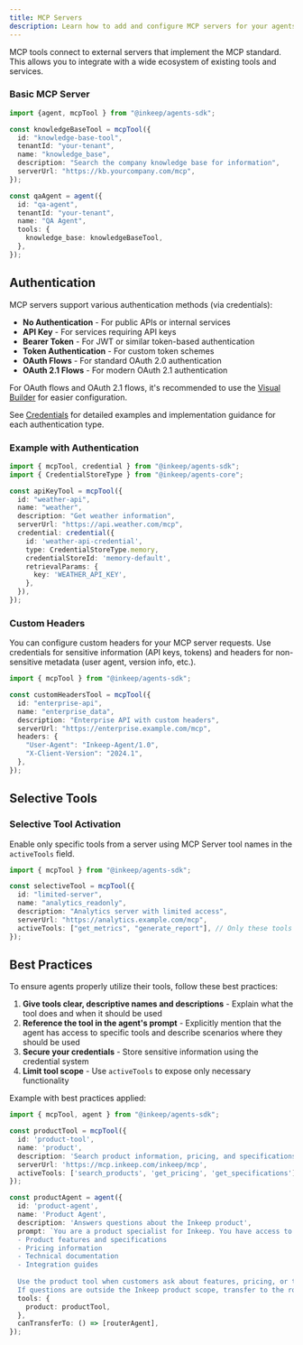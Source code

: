 ```yaml
---
title: MCP Servers
description: Learn how to add and configure MCP servers for your agents
---
```


MCP tools connect to external servers that implement the MCP standard. This allows you to integrate with a wide ecosystem of existing tools and services.

### Basic MCP Server

```typescript
import {agent, mcpTool } from "@inkeep/agents-sdk";

const knowledgeBaseTool = mcpTool({
  id: "knowledge-base-tool",
  tenantId: "your-tenant",
  name: "knowledge_base",
  description: "Search the company knowledge base for information",
  serverUrl: "https://kb.yourcompany.com/mcp",
});

const qaAgent = agent({
  id: "qa-agent",
  tenantId: "your-tenant",
  name: "QA Agent",
  tools: {
    knowledge_base: knowledgeBaseTool,
  },
});
```

## Authentication

MCP servers support various authentication methods (via credentials):

- **No Authentication** - For public APIs or internal services
- **API Key** - For services requiring API keys
- **Bearer Token** - For JWT or similar token-based authentication  
- **Token Authentication** - For custom token schemes
- **OAuth Flows** - For standard OAuth 2.0 authentication
- **OAuth 2.1 Flows** - For modern OAuth 2.1 authentication

For OAuth flows and OAuth 2.1 flows, it's recommended to use the [Visual Builder](/visual-builder/credentials) for easier configuration.

See [Credentials](/typescript-sdk/credentials) for detailed examples and implementation guidance for each authentication type.

### Example with Authentication

```typescript
import { mcpTool, credential } from "@inkeep/agents-sdk";
import { CredentialStoreType } from "@inkeep/agents-core";

const apiKeyTool = mcpTool({
  id: "weather-api",
  name: "weather",
  description: "Get weather information",
  serverUrl: "https://api.weather.com/mcp",
  credential: credential({
    id: 'weather-api-credential',
    type: CredentialStoreType.memory,
    credentialStoreId: 'memory-default',
    retrievalParams: {
      key: 'WEATHER_API_KEY',
    },
  }),
});
```

### Custom Headers

You can configure custom headers for your MCP server requests. Use credentials for sensitive information (API keys, tokens) and headers for non-sensitive metadata (user agent, version info, etc.).

```typescript
import { mcpTool } from "@inkeep/agents-sdk";

const customHeadersTool = mcpTool({
  id: "enterprise-api",
  name: "enterprise_data",
  description: "Enterprise API with custom headers",
  serverUrl: "https://enterprise.example.com/mcp",
  headers: {
    "User-Agent": "Inkeep-Agent/1.0",
    "X-Client-Version": "2024.1",
  },
});
```

## Selective Tools

### Selective Tool Activation

Enable only specific tools from a server using MCP Server tool names in the `activeTools` field.

```typescript
import { mcpTool } from "@inkeep/agents-sdk";

const selectiveTool = mcpTool({
  id: "limited-server",
  name: "analytics_readonly",
  description: "Analytics server with limited access",
  serverUrl: "https://analytics.example.com/mcp",
  activeTools: ["get_metrics", "generate_report"], // Only these tools
});
```


## Best Practices

To ensure agents properly utilize their tools, follow these best practices:

1. **Give tools clear, descriptive names and descriptions** - Explain what the tool does and when it should be used
2. **Reference the tool in the agent's prompt** - Explicitly mention that the agent has access to specific tools and describe scenarios where they should be used
3. **Secure your credentials** - Store sensitive information using the credential system
4. **Limit tool scope** - Use `activeTools` to expose only necessary functionality

Example with best practices applied:

```typescript
import { mcpTool, agent } from "@inkeep/agents-sdk";

const productTool = mcpTool({
  id: 'product-tool',
  name: 'product',
  description: 'Search product information, pricing, and specifications',
  serverUrl: 'https://mcp.inkeep.com/inkeep/mcp',
  activeTools: ['search_products', 'get_pricing', 'get_specifications'], // Only enable needed tools
});

const productAgent = agent({
  id: 'product-agent',
  name: 'Product Agent',
  description: 'Answers questions about the Inkeep product',
  prompt: `You are a product specialist for Inkeep. You have access to the product tool to search for:
  - Product features and specifications
  - Pricing information
  - Technical documentation
  - Integration guides
  
  Use the product tool when customers ask about features, pricing, or technical details.
  If questions are outside the Inkeep product scope, transfer to the router agent.`,
  tools: {
    product: productTool,
  },
  canTransferTo: () => [routerAgent],
});
```

